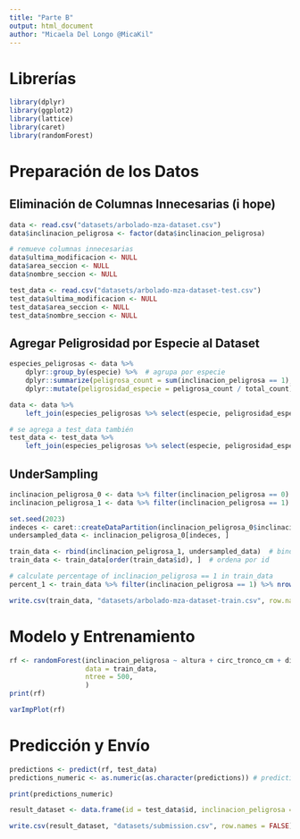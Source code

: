 ```yaml
---
title: "Parte B"
output: html_document
author: "Micaela Del Longo @MicaKil"
---
```


# Librerías

```r
library(dplyr)
library(ggplot2)
library(lattice)
library(caret)
library(randomForest)
```


# Preparación de los Datos

## Eliminación de Columnas Innecesarias (i hope)

```r
data <- read.csv("datasets/arbolado-mza-dataset.csv")
data$inclinacion_peligrosa <- factor(data$inclinacion_peligrosa)

# remueve columnas innecesarias
data$ultima_modificacion <- NULL
data$area_seccion <- NULL
data$nombre_seccion <- NULL

test_data <- read.csv("datasets/arbolado-mza-dataset-test.csv")
test_data$ultima_modificacion <- NULL
test_data$area_seccion <- NULL
test_data$nombre_seccion <- NULL
```

## Agregar Peligrosidad por Especie al Dataset

```r
especies_peligrosas <- data %>%
    dplyr::group_by(especie) %>%  # agrupa por especie
    dplyr::summarize(peligrosa_count = sum(inclinacion_peligrosa == 1), total_count = n()) %>%
    dplyr::mutate(peligrosidad_especie = peligrosa_count / total_count)

data <- data %>%
    left_join(especies_peligrosas %>% select(especie, peligrosidad_especie), by = "especie")

# se agrega a test_data también
test_data <- test_data %>%
    left_join(especies_peligrosas %>% select(especie, peligrosidad_especie), by = "especie")

```

## UnderSampling
```r
inclinacion_peligrosa_0 <- data %>% filter(inclinacion_peligrosa == 0)
inclinacion_peligrosa_1 <- data %>% filter(inclinacion_peligrosa == 1)

set.seed(2023)
indeces <- caret::createDataPartition(inclinacion_peligrosa_0$inclinacion_peligrosa, p = 0.5, list = FALSE)
undersampled_data <- inclinacion_peligrosa_0[indeces, ]

train_data <- rbind(inclinacion_peligrosa_1, undersampled_data)  # bind rows
train_data <- train_data[order(train_data$id), ]  # ordena por id

# calculate percentage of inclinacion_peligrosa == 1 in train_data
percent_1 <- train_data %>% filter(inclinacion_peligrosa == 1) %>% nrow() / train_data %>% nrow()

write.csv(train_data, "datasets/arbolado-mza-dataset-train.csv", row.names = FALSE)
```

# Modelo y Entrenamiento

```r
rf <- randomForest(inclinacion_peligrosa ~ altura + circ_tronco_cm + diametro_tronco + lat + long + seccion + especie + peligrosidad_especie,
                   data = train_data,
				   ntree = 500,
			       )
print(rf)
```


```r
varImpPlot(rf)
```

# Predicción y Envío

```r
predictions <- predict(rf, test_data)
predictions_numeric <- as.numeric(as.character(predictions)) # predictions es un factor, hay que pasarlo a numeric

print(predictions_numeric)
```

```r
result_dataset <- data.frame(id = test_data$id, inclinacion_peligrosa = predictions_numeric)

write.csv(result_dataset, "datasets/submission.csv", row.names = FALSE)
```
